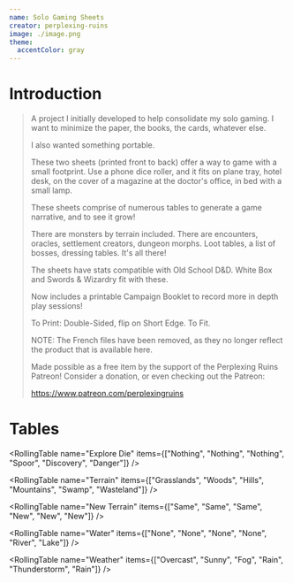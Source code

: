 ```yaml
---
name: Solo Gaming Sheets
creator: perplexing-ruins
image: ./image.png
theme:
  accentColor: gray
---
```


# Introduction

> A project I initially developed to help consolidate my solo gaming. I want to minimize the paper, the books, the cards, whatever else.
>
> I also wanted something portable.
>
> These two sheets (printed front to back) offer a way to game with a small footprint. Use a phone dice roller, and it fits on plane tray, hotel desk, on the cover of a magazine at the doctor's office, in bed with a small lamp.
>
> These sheets comprise of numerous tables to generate a game narrative, and to see it grow!
>
> There are monsters by terrain included. There are encounters, oracles, settlement creators, dungeon morphs. Loot tables, a list of bosses, dressing tables. It's all there!
>
> The sheets have stats compatible with Old School D&D. White Box and Swords & Wizardry fit with these.
>
> Now includes a printable Campaign Booklet to record more in depth play sessions!
>
> To Print: Double-Sided, flip on Short Edge. To Fit.
>
> NOTE: The French files have been removed, as they no longer reflect the product that is available here.
>
> Made possible as a free item by the support of the Perplexing Ruins Patreon! Consider a donation, or even checking out the Patreon:
>
> https://www.patreon.com/perplexingruins

# Tables

<RollingTable
  name="Explore Die"
  items={["Nothing", "Nothing", "Nothing", "Spoor", "Discovery", "Danger"]}
/>

<RollingTable
  name="Terrain"
  items={["Grasslands", "Woods", "Hills", "Mountains", "Swamp", "Wasteland"]}
/>

<RollingTable
  name="New Terrain"
  items={["Same", "Same", "Same", "New", "New", "New"]}
/>

<RollingTable
  name="Water"
  items={["None", "None", "None", "None", "River", "Lake"]}
/>

<RollingTable
  name="Weather"
  items={["Overcast", "Sunny", "Fog", "Rain", "Thunderstorm", "Rain"]}
/>
